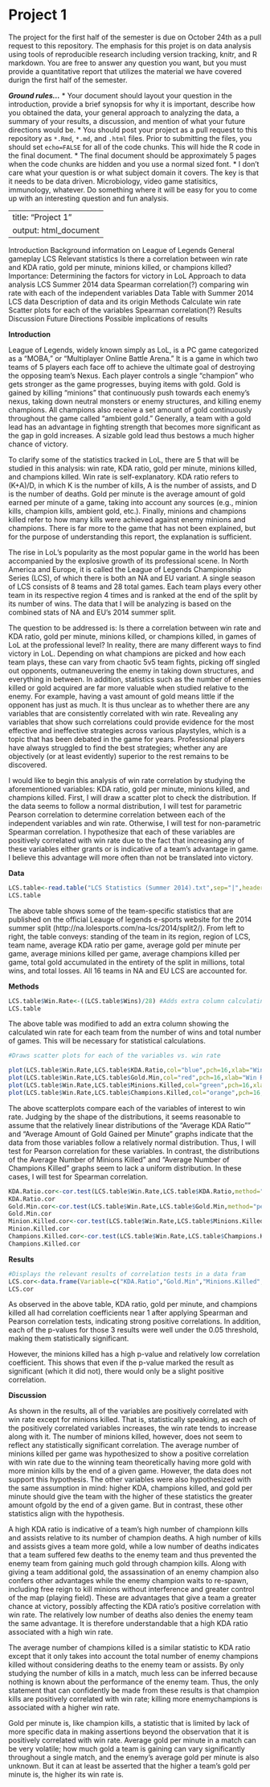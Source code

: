 Project 1
========

The project for the first half of the semester is due on October 24th as a pull
request to this repository. The emphasis for this projet is on data analysis
using tools of reproducible research including version tracking, knitr, and R
markdown. You are free to answer any question you want, but you must provide a
quantitative report that utilizes the material we have covered durign the first
half of the semester.

***Ground rules...***
* Your document should layout your question in the introduction, provide a brief
synopsis for why it is important, describe how you obtained the data, your general
approach to analyzing the data, a summary of your results, a discussion, and
mention of what your future directions would be.
* You should post your project as a pull request to this repository as `*.Rmd`,
`*.md`, and `.html` files. Prior to submitting the files, you should set
`echo=FALSE` for all of the code chunks. This will hide the R code in the final
document.
* The final document should be approximately 5 pages when the code chunks are
hidden and  you use a normal sized font.
* I don't care what your question is or what subject domain it covers. The key is
that it needs to be data driven. Microbiology, video game statisitics, immunology,
whatever. Do something where it will be easy for you to come up with an interesting
question and fun analysis.

---
title: "Project 1"
output: html_document
---

Introduction
  Background information on League of Legends
    General gameplay
    LCS
    Relevant statistics
  Is there a correlation between win rate and KDA ratio, gold per minute, minions killed, or champions killed?
  Importance: Determining the factors for victory in LoL
  Approach to data analysis
    LCS Summer 2014 data
    Spearman correlation(?) comparing win rate with each of the independent variables
Data
  Table with Summer 2014 LCS data
  Description of data and its origin
Methods
  Calculate win rate
  Scatter plots for each of the variables
  Spearman correlation(?) 
Results
Discussion
Future Directions
  Possible implications of results
  
**Introduction**
  
League of Legends, widely known simply as LoL, is a PC game categorized as a "MOBA," or "Multiplayer Online Battle Arena."  It is a game in which two teams of 5 players each face off to achieve the ultimate goal of destroying the opposing team's Nexus.  Each player controls a single "champion" who gets stronger as the game progresses, buying items with gold.  Gold is gained by killing "minions" that continuously push towards each enemy's nexus, taking down neutral monsters or enemy structures, and killing enemy champions.  All champions also receive a set amount of gold continuously throughout the game called "ambient gold."  Generally, a team with a gold lead has an advantage in fighting strength that becomes more significant as the gap in gold increases.  A sizable gold lead thus bestows a much higher chance of victory.  

To clarify some of the statistics tracked in LoL, there are 5 that will be studied in this analysis: win rate, KDA ratio, gold per minute, minions killed, and champions killed.  Win rate is self-explanatory.  KDA ratio refers to (K+A)/D, in which K is the number of kills, A is the number of assists, and D is the number of deaths.  Gold per minute is the average amount of gold earned per minute of a game, taking into account any sources (e.g., minion kills, champion kills, ambient gold, etc.).  Finally, minions and champions killed refer to how many kills were achieved against enemy minions and champions.  There is far more to the game that has not been explained, but for the purpose of understanding this report, the explanation is sufficient.

The rise in LoL's popularity as the most popular game in the world has been accompanied by the explosive growth of its professional scene.  In North America and Europe, it is called the League of Legends Championship Series (LCS), of which there is both an NA and EU variant.  A single season of LCS consists of 8 teams and 28 total games.  Each team plays every other team in its respective region 4 times and is ranked at the end of the split by its number of wins.  The data that I will be analyzing is based on the combined stats of NA and EU's 2014 summer split.

The question to be addressed is: Is there a correlation between win rate and KDA ratio, gold per minute, minions killed, or champions killed, in games of LoL at the professional level?  In reality, there are many different ways to find victory in LoL.  Depending on what champions are picked and how each team plays, these can vary from chaotic 5v5 team fights, picking off singled out opponents, outmaneuvering the enemy in taking down structures, and everything in between.  In addition, statistics such as the number of enemies killed or gold acquired are far more valuable when studied relative to the enemy.  For example, having a vast amount of gold means little if the opponent has just as much.  It is thus unclear as to whether there are any variables that are consistently correlated with win rate.  Revealing any variables that show such correlations could provide evidence for the most effective and ineffective strategies across various playstyles, which is a topic that has been debated in the game for years.  Professional players have always struggled to find the best strategies; whether any are objectively (or at least evidently) superior to the rest remains to be discovered.

I would like to begin this analysis of win rate correlation by studying the aforementioned variables: KDA ratio, gold per minute, minions killed, and champions killed.  First, I will draw a scatter plot to check the distribution.  If the data seems to follow a normal distribution, I will test for parametric Pearson correlation to determine correlation between each of the independent variables and win rate.  Otherwise, I will test for non-parametric Spearman correlation.  I hypothesize that each of these variables are positively correlated with win rate due to the fact that increasing any of these variables either grants or is indicative of a team's advantage in game.  I believe this advantage will more often than not be translated into victory.

**Data**

```r
LCS.table<-read.table("LCS Statistics (Summer 2014).txt",sep="|",header=TRUE,stringsAsFactor=FALSE)
LCS.table
```

The above table shows some of the team-specific statistics that are published on the official Leauge of legends e-sports website for the 2014 summer split (http://na.lolesports.com/na-lcs/2014/split2/).  From left to right, the table conveys: standing of the team in its region, region of LCS, team name, average KDA ratio per game, average gold per minute per game, average minions killed per game, average champions killed per game, total gold accumulated in the entirety of the split in millions, total wins, and total losses.  All 16 teams in NA and EU LCS are accounted for.

**Methods**

```r
LCS.table$Win.Rate<-((LCS.table$Wins)/28) #Adds extra column calculating win rate of each team
LCS.table
```

The above table was modified to add an extra column showing the calculated win rate for each team from the number of wins and total number of games.  This will be necessary for statistical calculations.

```r
#Draws scatter plots for each of the variables vs. win rate

plot(LCS.table$Win.Rate,LCS.table$KDA.Ratio,col="blue",pch=16,xlab="Win Rate",ylab="KDA Ratio",main="Average KDA Ratio")
plot(LCS.table$Win.Rate,LCS.table$Gold.Min,col="red",pch=16,xlab="Win Rate",ylab="Gold per Minute",main="Average Amount of Gold Gained per Minute")
plot(LCS.table$Win.Rate,LCS.table$Minions.Killed,col="green",pch=16,xlab="Win Rate",ylab="Minions Killed",main="Average Number of Minions Killed")
plot(LCS.table$Win.Rate,LCS.table$Champions.Killed,col="orange",pch=16,xlab="Win Rate",ylab="Champions Killed",main="Average Number of Champions Killed")
```

The above scatterplots compare each of the variables of interest to win rate.  Judging by the shape of the distributions, it seems reasonable to assume that the relatively linear distributions of the "Average KDA Ratio"" and "Average Amount of Gold Gained per Minute" graphs indicate that the data from those variables follow a relatively normal distribution.  Thus, I will test for Pearson correlation for these variables.  In contrast, the distributions of the Average Number of Minions Killed" and "Average Number of Champions Killed" graphs seem to lack a uniform distribution.  In these cases, I will test for Spearman correlation.

```r
KDA.Ratio.cor<-cor.test(LCS.table$Win.Rate,LCS.table$KDA.Ratio,method="pearson") #Pearson correlation for KDA ratio
KDA.Ratio.cor
Gold.Min.cor<-cor.test(LCS.table$Win.Rate,LCS.table$Gold.Min,method="pearson") #Pearson correlation for gold per minute
Gold.Min.cor
Minion.Killed.cor<-cor.test(LCS.table$Win.Rate,LCS.table$Minions.Killed,method="spearman") #Spearman correlation for minions killed
Minion.Killed.cor
Champions.Killed.cor<-cor.test(LCS.table$Win.Rate,LCS.table$Champions.Killed,method="spearman") #Spearman correlation for champions killed
Champions.Killed.cor
```

**Results**

```r
#Displays the relevant results of correlation tests in a data fram
LCS.cor<-data.frame(Variable=c("KDA.Ratio","Gold.Min","Minions.Killed","Champions.Killed"),Test=c("Pearson","Pearson","Spearman","Spearman"),Correlation.Coefficient=c(0.8461,0.9625,0.3044,0.7008),p.Value=c(3.619e-05,2.532e-09,0.2517,0.002492),Signficant=c("Yes","Yes",'No','Yes'))
LCS.cor
```

As observed in the above table, KDA ratio, gold per minute, and champions killed all had correlation coefficients near 1 after applying Spearman and Pearson correlation tests, indicating strong positive correlations.  In addition, each of the p-values for those 3 results were well under the 0.05 threshold, making them statistically significant.

However, the minions killed has a high p-value and relatively low correlation coefficient.  This shows that even if the p-value marked the result as significant (which it did not), there would only be a slight positive correlation.

**Discussion**

As shown in the results, all of the variables are positively correlated with win rate except for minions killed.  That is, statistically speaking, as each of the positively correlated variables increases, the win rate tends to increase along with it.  The number of minions killed, however, does not seem to reflect any statistically significant correlation.  The average number of minions killed per game was hypothesized to show a positive correlation with win rate due to the winning team theoretically having more gold with more minion kills by the end of a given game.  However, the data does not support this hypothesis.  The other variables were also hypothesized with the same assumption in mind: higher KDA, champions killed, and gold per minute should give the team with the higher of these statistics the greater amount ofgold by the end of a given game.  But in contrast, these other statistics align with the hypothesis.

A high KDA ratio is indicative of a team’s high number of championn kills and assists relative to its number of champion deaths.  A high number of kills and assists gives a team more gold, while a low number of deaths indicates that a team suffered few deaths to the enemy team and thus prevented the enemy team from gaining much gold through champion kills.  Along with giving a team additional gold, the assassination of an enemy champion also confers other advantages while the enemy champion waits to re-spawn, including free reign to kill minions without interference and greater control of the map (playing field).  These are advantages that give a team a greater chance at victory, possibly affecting the KDA ratio’s positive correlation with win rate.  The relatively low number of deaths also denies the enemy team the same advantage.  It is therefore understandable that a high KDA ratio associated with a high win rate.

The average number of champions killed is a similar statistic to KDA ratio except that it only takes into account the total number of enemy champions killed without considering deaths to the enemy team or assists.  By only studying the number of kills in a match, much less can be inferred because nothing is known about the performance of the enemy team.  Thus, the only statement that can confidently be made from these results is that champion kills are positively correlated with win rate; killing more enemychampions is associated with a higher win rate.

Gold per minute is, like champion kills, a statistic that is limited by lack of more specific data in making assertions beyond the observation that it is positively correlated with win rate.  Average gold per minute in a match can be very volatile; how much gold a team is gaining can vary significantly throughout a single match, and the enemy’s average gold per minute is also unknown.  But it can at least be asserted that the higher a team’s gold per minute is, the higher its win rate is.





